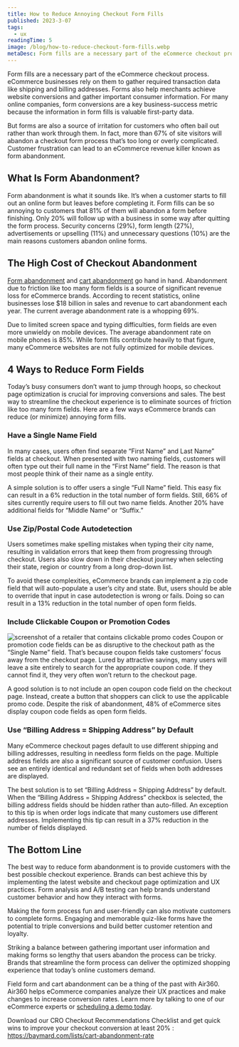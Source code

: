 ```yaml
---
title: How to Reduce Annoying Checkout Form Fills
published: 2023-3-07
tags:
  - ux
readingTime: 5
image: /blog/how-to-reduce-checkout-form-fills.webp
metaDesc: Form fills are a necessary part of the eCommerce checkout process. eCommerce businesses rely on them to gather required transaction data like shipping and billing addresses. Forms also help merchants achieve website conversions and gather important consumer information. For many online companies, form conversions are a key business-success metric because the information in form fills is valuable first-party data.
---
```


Form fills are a necessary part of the eCommerce checkout process. eCommerce businesses rely on them to gather required transaction data like shipping and billing addresses. Forms also help merchants achieve website conversions and gather important consumer information. For many online companies, form conversions are a key business-success metric because the information in form fills is valuable first-party data.

But forms are also a source of irritation for customers who often bail out rather than work through them. In fact, more than 67% of site visitors will abandon a checkout form process that’s too long or overly complicated. Customer frustration can lead to an eCommerce revenue killer known as form abandonment.

## What Is Form Abandonment?
Form abandonment is what it sounds like. It’s when a customer starts to fill out an online form but leaves before completing it. Form fills can be so annoying to customers that 81% of them will abandon a form before finishing. Only 20% will follow up with a business in some way after quitting the form process. Security concerns (29%), form length (27%), advertisements or upselling (11%) and unnecessary questions (10%) are the main reasons customers abandon online forms.

## The High Cost of Checkout Abandonment
[Form abandonment](/en/cro-checklist-campaign/) and [cart abandonment](https://baymard.com/lists/cart-abandonment-rate) go hand in hand. Abandonment due to friction like too many form fields is a source of significant revenue loss for eCommerce brands. According to recent statistics, online businesses lose $18 billion in sales and revenue to cart abandonment each year. The current average abandonment rate is a whopping 69%.

Due to limited screen space and typing difficulties, form fields are even more unwieldy on mobile devices. The average abandonment rate on mobile phones is 85%. While form fills contribute heavily to that figure, many eCommerce websites are not fully optimized for mobile devices.

## 4 Ways to Reduce Form Fields
Today’s busy consumers don’t want to jump through hoops, so checkout page optimization is crucial for improving conversions and sales. The best way to streamline the checkout experience is to eliminate sources of friction like too many form fields. Here are a few ways eCommerce brands can reduce (or minimize) annoying form fills.

### Have a Single Name Field
In many cases, users often find separate “First Name” and Last Name” fields at checkout. When presented with two naming fields, customers will often type out their full name in the “First Name” field. The reason is that most people think of their name as a single entity.

A simple solution is to offer users a single “Full Name” field. This easy fix can result in a 6% reduction in the total number of form fields. Still, 66% of sites currently require users to fill out two name fields. Another 20% have additional fields for “Middle Name” or “Suffix.”

### Use Zip/Postal Code Autodetection
Users sometimes make spelling mistakes when typing their city name, resulting in validation errors that keep them from progressing through checkout. Users also slow down in their checkout journey when selecting their state, region or country from a long drop-down list.

To avoid these complexities, eCommerce brands can implement a zip code field that will auto-populate a user’s city and state. But, users should be able to override that input in case autodetection is wrong or fails. Doing so can result in a 13% reduction in the total number of open form fields.

### Include Clickable Coupon or Promotion Codes
![screenshot of a retailer that contains clickable promo codes](/blog/how-to-reduce-checkout-form-fills-1.webp)
Coupon or promotion code fields can be as disruptive to the checkout path as the “Single Name” field. That’s because coupon fields take customers’ focus away from the checkout page. Lured by attractive savings, many users will leave a site entirely to search for the appropriate coupon code. If they cannot find it, they very often won’t return to the checkout page.

A good solution is to not include an open coupon code field on the checkout page. Instead, create a button that shoppers can click to use the applicable promo code. Despite the risk of abandonment, 48% of eCommerce sites display coupon code fields as open form fields.

### Use “Billing Address = Shipping Address” by Default
Many eCommerce checkout pages default to use different shipping and billing addresses, resulting in needless form fields on the page. Multiple address fields are also a significant source of customer confusion. Users see an entirely identical and redundant set of fields when both addresses are displayed.

The best solution is to set “Billing Address = Shipping Address” by default. When the “Billing Address = Shipping Address” checkbox is selected, the billing address fields should be hidden rather than auto-filled. An exception to this tip is when order logs indicate that many customers use different addresses. Implementing this tip can result in a 37% reduction in the number of fields displayed.

## The Bottom Line
The best way to reduce form abandonment is to provide customers with the best possible checkout experience. Brands can best achieve this by implementing the latest website and checkout page optimization and UX practices. Form analysis and A/B testing can help brands understand customer behavior and how they interact with forms.

Making the form process fun and user-friendly can also motivate customers to complete forms. Engaging and memorable quiz-like forms have the potential to triple conversions and build better customer retention and loyalty.

Striking a balance between gathering important user information and making forms so lengthy that users abandon the process can be tricky. Brands that streamline the form process can deliver the optimized shopping experience that today’s online customers demand.

Field form and cart abandonment can be a thing of the past with Air360. Air360 helps eCommerce companies analyze their UX practices and make changes to increase conversion rates. Learn more by talking to one of our eCommerce experts or [scheduling a demo today](/en/request-demo).

Download our CRO Checkout Recommendations Checklist and get quick wins to improve your checkout conversion at least 20% : https://baymard.com/lists/cart-abandonment-rate
